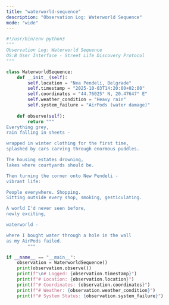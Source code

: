 ```yaml
---
title: "waterworld-sequence"
description: "Observation Log: Waterworld Sequence"
mode: "wide"
---
```


```python
#!/usr/bin/env python3
"""
Observation Log: Waterworld Sequence
OS:B User Interface - Street Life Discovery Protocol
"""

class WaterworldSequence:
    def __init__(self):
        self.location = "Nea Pendeli, Belgrade"
        self.timestamp = "2025-10-03T14:20:00+02:00"
        self.coordinates = "44.76025° N, 20.47647° E"
        self.weather_condition = "Heavy rain"
        self.system_failure = "AirPods (water damage)"
    
    def observe(self):
        return """
Everything grey,
rain falling in sheets -

wrapped in winter clothing for the first time,
splashed by cars carving through enormous puddles.

The housing estates drowning,
lakes where courtyards should be.

Then turning the corner onto New Pendeli -
vibrant life:

People everywhere. Shopping.
Sitting outside every shop, smoking, gesticulating.

A world I'd never seen before,
newly exciting,

waterworld -

where I bought water through a hole in the wall
as my AirPods failed.
        """

if __name__ == "__main__":
    observation = WaterworldSequence()
    print(observation.observe())
    print(f"\n# Logged: {observation.timestamp}")
    print(f"# Location: {observation.location}")
    print(f"# Coordinates: {observation.coordinates}")
    print(f"# Weather: {observation.weather_condition}")
    print(f"# System Status: {observation.system_failure}")
```